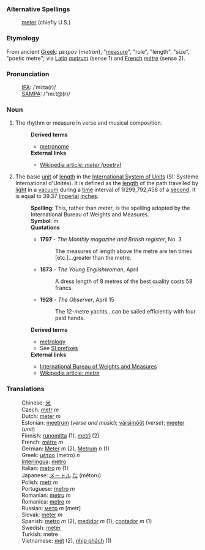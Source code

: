 ===Alternative Spellings===
:[[meter]] (chiefly U.S.)

===Etymology===
From ancient [[Greek]]: ''&#956;&#949;&#964;&#961;&#959;&#957;'' (''metron''), "[[measure]]", "rule", "length", "size", "poetic metre"; via [[Latin]] ''[[metrum]]'' (sense 1) and [[French]] ''[[mètre]]'' (sense 2).

===Pronunciation===
:[[International Phonetic Alphabet|IPA]]: /ˈmiːtə(r)/
:[[SAMPA]]: /"mi:t@(r)/

===Noun===
# The rhythm or measure in verse and musical composition.
#: '''Derived terms'''
#:* [[metronome]]
#: '''External links'''
#:* [[w:meter (poetry)|Wikipedia article: ''meter (poetry)'']]
# The basic [[unit]] of [[length]] in the [[International System of Units]] (SI: Système International d'Unités). It is defined as the [[length]] of the path travelled by [[light]] in a [[vacuum]] during a [[time]] interval of 1/299,792,458 of a [[second]]. It is equal to 39.37 [[Imperial]] [[inch]]es.
#: '''Spelling''': This, rather than ''meter'', is the spelling adopted by the International Bureau of Weights and Measures.
#: '''Symbol''': m
#: '''Quotations'''
#:* '''1797''' - ''The Monthly magazine and British register'', No. 3
#:*: The measures of length above the metre are ten times [etc.]...greater than the metre.
#:* '''1873''' - ''The Young Englishwoman'', April
#:*: A dress length of 8 metres of the best quality costs 58 francs.
#:* '''1928''' - ''The Observer'', April 15
#:*: The 12-metre yachts...can be sailed efficiently with four paid hands.
#: '''Derived terms'''
#:* [[metrology]]
#:* See [http://www1.bipm.org/en/si/prefixes.html SI prefixes]
#: '''External links'''
#:* [http://www1.bipm.org/en/si/base_units/metre.html International Bureau of Weights and Measures]
#:* [[w:metre|Wikipedia article: ''metre'']]

===Translations===
:Chinese: [[米]]
:Czech: [[metr]] ''m''
:Dutch: [[meter]] ''m''
:Estonian: [[meetrum]] (''verse and music''); [[värsimõõt]] (''verse''); [[meeter]] (''unit'') 
:Finnish: [[runomitta]] (1), [[metri]] (2)
:French: [[mètre]] ''m''
:German: [[Meter]] ''m'' (2), [[Metrum]] ''n'' (1)
:Greek: [[μέτρο]] (metro) ''n''
:[[Interlingua]]: [[metro]]
:Italian: [[metro]] ''m'' (1)
:Japanese: [[メートル]] [[㍍]] (mētoru)
:Polish: [[metr]] ''m''
:Portuguese: [[metro]] ''m''
:Romanian: [[metru]] ''m''
:Romanica: [[metro]] ''m''
:Russian: [[метр]] ''m'' [metr]
:Slovak: [[meter#Slovak|meter]] ''m''
:Spanish: [[metro]] ''m'' (2), [[medidor]] ''m'' (1), [[contador]] ''m'' (1)
:Swedish: [[meter]]
:Turkish: metre
:Vietnamese: [[mét]] (2), [[nhịp phách]] (1)